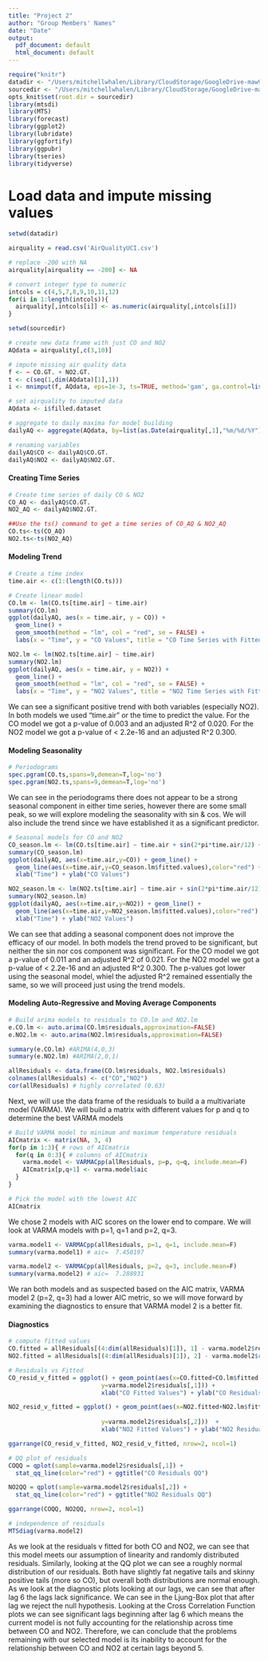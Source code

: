 ```yaml
---
title: "Project 2"
author: "Group Members' Names"
date: "Date"
output:
  pdf_document: default
  html_document: default
---
```


```r
require("knitr")
datadir <- "/Users/mitchellwhalen/Library/CloudStorage/GoogleDrive-maw9byk@virginia.edu/My Drive/UVA Fall 2023/Statistical Modeling/HW/AirQualityUCI"
sourcedir <- "/Users/mitchellwhalen/Library/CloudStorage/GoogleDrive-maw9byk@virginia.edu/My Drive/UVA Fall 2023/Statistical Modeling/In Class/R Code"
opts_knit$set(root.dir = sourcedir)
library(mtsdi)
library(MTS)
library(forecast)
library(ggplot2)
library(lubridate)
library(ggfortify)
library(ggpubr)
library(tseries)
library(tidyverse)
```

# Load data and impute missing values
```r
setwd(datadir)

airquality = read.csv('AirQualityUCI.csv')

# replace -200 with NA
airquality[airquality == -200] <- NA

# convert integer type to numeric
intcols = c(4,5,7,8,9,10,11,12)
for(i in 1:length(intcols)){
  airquality[,intcols[i]] <- as.numeric(airquality[,intcols[i]])
}

setwd(sourcedir)

# create new data frame with just CO and NO2
AQdata = airquality[,c(3,10)]

# impute missing air quality data
f <- ~ CO.GT. + NO2.GT.
t <- c(seq(1,dim(AQdata)[1],1))
i <- mnimput(f, AQdata, eps=1e-3, ts=TRUE, method='gam', ga.control=list(formula=paste(names(AQdata)[c(1:2)],'~ns(t,2)')))

# set airquality to imputed data
AQdata <- i$filled.dataset

# aggregate to daily maxima for model building
dailyAQ <- aggregate(AQdata, by=list(as.Date(airquality[,1],"%m/%d/%Y")), FUN=max)

# renaming variables
dailyAQ$CO <- dailyAQ$CO.GT.
dailyAQ$NO2 <- dailyAQ$NO2.GT.
```

#### Creating Time Series
```r
# Create time series of daily CO & NO2
CO_AQ <- dailyAQ$CO.GT.
NO2_AQ <- dailyAQ$NO2.GT.

##Use the ts() command to get a time series of CO_AQ & NO2_AQ
CO.ts<-ts(CO_AQ)
NO2.ts<-ts(NO2_AQ)
```

#### Modeling Trend
```r
# Create a time index
time.air <- c(1:(length(CO.ts)))

# Create linear model
CO.lm <- lm(CO.ts[time.air] ~ time.air)
summary(CO.lm)
ggplot(dailyAQ, aes(x = time.air, y = CO)) +
  geom_line() +
  geom_smooth(method = "lm", col = "red", se = FALSE) +
  labs(x = "Time", y = "CO Values", title = "CO Time Series with Fitted Trend")

NO2.lm <- lm(NO2.ts[time.air] ~ time.air)
summary(NO2.lm)
ggplot(dailyAQ, aes(x = time.air, y = NO2)) +
  geom_line() +
  geom_smooth(method = "lm", col = "red", se = FALSE) +
  labs(x = "Time", y = "NO2 Values", title = "NO2 Time Series with Fitted Trend")

```
We can see a significant positive trend with both variables (especially NO2). In both models we used "time.air" or the time to predict the value. For the CO model we got a p-value of 0.003 and an adjusted R^2 of 0.020. For the NO2 model we got a p-value of < 2.2e-16 and an adjusted R^2 0.300.

#### Modeling Seasonality
```r
# Periodograms
spec.pgram(CO.ts,spans=9,demean=T,log='no')
spec.pgram(NO2.ts,spans=9,demean=T,log='no')

```
We can see in the periodograms there does not appear to be a strong seasonal component in either time series, however there are some small peak, so we will explore modeling the seasonality with sin & cos. We will also include the trend since we have established it as a significant predictor.
```r
# Seasonal models for CO and NO2
CO_season.lm <- lm(CO.ts[time.air] ~ time.air + sin(2*pi*time.air/12) + cos(2*pi*time.air/12))
summary(CO_season.lm)
ggplot(dailyAQ, aes(x=time.air,y=CO)) + geom_line() + 
  geom_line(aes(x=time.air,y=CO_season.lm$fitted.values),color="red") +
  xlab("Time") + ylab("CO Values")

NO2_season.lm <- lm(NO2.ts[time.air] ~ time.air + sin(2*pi*time.air/12) + cos(2*pi*time.air/12))
summary(NO2_season.lm)
ggplot(dailyAQ, aes(x=time.air,y=NO2)) + geom_line() + 
  geom_line(aes(x=time.air,y=NO2_season.lm$fitted.values),color="red") +
  xlab("Time") + ylab("NO2 Values")
```
We can see that adding a seasonal component does not improve the efficacy of our model. In both models the trend proved to be significant, but neither the sin nor cos component was significant. For the CO model we got a p-value of 0.011 and an adjusted R^2 of 0.021. For the NO2 model we got a p-value of < 2.2e-16 and an adjusted R^2 0.300. The p-values got lower using the seasonal model, whiel the adjusted R^2 remained essentially the same, so we will proceed just using the trend models.

#### Modeling Auto-Regressive and Moving Average Components
```r
# Build arima models to residuals to CO.lm and NO2.lm
e.CO.lm <- auto.arima(CO.lm$residuals,approximation=FALSE)
e.NO2.lm <- auto.arima(NO2.lm$residuals,approximation=FALSE)

summary(e.CO.lm) #ARIMA(4,0,3)
summary(e.NO2.lm) #ARIMA(2,0,1)

allResiduals <- data.frame(CO.lm$residuals, NO2.lm$residuals)
colnames(allResiduals) <- c("CO","NO2")
cor(allResiduals) # highly correlated (0.63)
```

Next, we will use the data frame of the residuals to build a a multivariate model (VARMA). We will build a matrix with different values for p and q to determine the best VARMA models
```r
# Build VARMA model to minimum and maximum temperature residuals
AICmatrix <- matrix(NA, 3, 4)
for(p in 1:3){ # rows of AICmatrix
  for(q in 0:3){ # columns of AICmatrix
    varma.model <- VARMACpp(allResiduals, p=p, q=q, include.mean=F)
    AICmatrix[p,q+1] <- varma.model$aic
  }
}

# Pick the model with the lowest AIC
AICmatrix
```
We chose 2 models with AIC scores on the lower end to compare. We will look at VARMA models with p=1, q=1 and p=2, q=3.
```r
varma.model1 <- VARMACpp(allResiduals, p=1, q=1, include.mean=F)
summary(varma.model1) # aic=  7.450197 

varma.model2 <- VARMACpp(allResiduals, p=2, q=3, include.mean=F)
summary(varma.model2) # aic=  7.288931 
```
We ran both models and as suspected based on the AIC matrix, VARMA model 2 (p=2, q=3) had a lower AIC metric, so we will move forward by examining the diagnostics to ensure that VARMA model 2 is a better fit.

#### Diagnostics
```r
# compute fitted values
CO.fitted = allResiduals[(4:dim(allResiduals)[1]), 1] - varma.model2$residuals[, 1]
NO2.fitted = allResiduals[(4:dim(allResiduals)[1]), 2] - varma.model2$residuals[, 2]

# Residuals vs Fitted
CO_resid_v_fitted = ggplot() + geom_point(aes(x=CO.fitted+CO.lm$fitted.values[4:length(CO.lm$fitted.values)], 
                          y=varma.model2$residuals[,1])) +
                          xlab("CO Fitted Values") + ylab("CO Residuals")

NO2_resid_v_fitted = ggplot() + geom_point(aes(x=NO2.fitted+NO2.lm$fitted.values[4
                                                                                 :length(NO2.lm$fitted.values)], 
                          y=varma.model2$residuals[,2]))  +
                          xlab("NO2 Fitted Values") + ylab("NO2 Residuals")

ggarrange(CO_resid_v_fitted, NO2_resid_v_fitted, nrow=2, ncol=1)

# QQ plot of residuals
COQQ = qplot(sample=varma.model2$residuals[,1]) +
  stat_qq_line(color="red") + ggtitle("CO Residuals QQ")

NO2QQ = qplot(sample=varma.model2$residuals[,2]) +
  stat_qq_line(color="red") + ggtitle("NO2 Residuals QQ")

ggarrange(COQQ, NO2QQ, nrow=2, ncol=1)

# independence of residuals
MTSdiag(varma.model2)
```
As we look at the residuals v fitted for both CO and NO2, we can see that this model meets our assumption of linearity and randomly distributed residuals. Similarly, looking at the QQ plot we can see a roughly normal distribution of our residuals. Both have slightly fat negative tails and skinny positive tails (more so CO), but overall both distributions are normal enough. As we look at the diagnostic plots looking at our lags, we can see that after lag 6 the lags lack significance. We can see in the Ljung-Box plot that after lag we reject the null hypothesis. Looking at the Cross Correlation Function plots we can see significant lags beginning after lag 6 which means the current model is not fully accounting for the relationship across time between CO and NO2. Therefore, we can conclude that the problems remaining with our selected model is its inability to account for the relationship between CO and NO2 at certain lags beyond 5.

